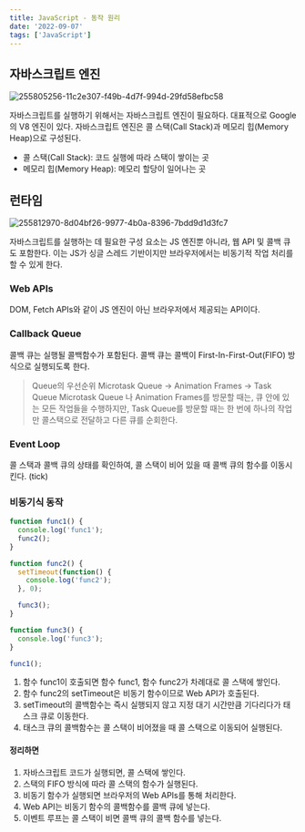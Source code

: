 ```yaml
---
title: JavaScript - 동작 원리
date: '2022-09-07'
tags: ['JavaScript']
---
```


## 자바스크립트 엔진
![255805256-11c2e307-f49b-4d7f-994d-29fd58efbc58](https://github.com/sol-e-e/sol-e-e.github.io/assets/105342384/3299f044-17cb-4781-9486-2c6ea988d78e)

자바스크립트를 실행하기 위해서는 자바스크립트 엔진이 필요하다. 대표적으로 Google의 V8 엔진이 있다.
자바스크립트 엔진은 콜 스택(Call Stack)과 메모리 힙(Memory Heap)으로 구성된다.
- 콜 스택(Call Stack): 코드 실행에 따라 스택이 쌓이는 곳
- 메모리 힙(Memory Heap): 메모리 할당이 일어나는 곳

## 런타임
![255812970-8d04bf26-9977-4b0a-8396-7bdd9d1d3fc7](https://github.com/sol-e-e/sol-e-e.github.io/assets/105342384/9584d37e-02cf-4b74-86c3-aadbfcbefef5)

자바스크립트를 실행하는 데 필요한 구성 요소는 JS 엔진뿐 아니라, 웹 API 및 콜백 큐도 포함한다. 이는 JS가 싱글 스레드 기반이지만 브라우저에서는 비동기적 작업 처리를 할 수 있게 한다.

### Web APIs
DOM, Fetch APIs와 같이 JS 엔진이 아닌 브라우저에서 제공되는 API이다.

### Callback Queue
콜백 큐는 실행될 콜백함수가 포함된다. 콜백 큐는 콜백이 First-In-First-Out(FIFO) 방식으로 실행되도록 한다.
> Queue의 우선순위 Microtask Queue -> Animation Frames -> Task Queue
> Microtask Queue 나 Animation Frames를 방문할 때는, 큐 안에 있는 모든 작업들을 수행하지만, Task Queue를 방문할 때는 한 번에 하나의 작업만 콜스택으로 전달하고 다른 큐를 순회한다.

### Event Loop
콜 스택과 콜백 큐의 상태를 확인하여, 콜 스택이 비어 있을 때 콜백 큐의 함수를 이동시킨다. (tick)

### 비동기식 동작
```javascript
function func1() {
  console.log('func1');
  func2();
}

function func2() {
  setTimeout(function() {
    console.log('func2');
  }, 0);

  func3();
}

function func3() {
  console.log('func3');
}

func1();
```
1. 함수 func1이 호출되면 함수 func1, 함수 func2가 차례대로 콜 스택에 쌓인다.
2. 함수 func2의 setTimeout은 비동기 함수이므로 Web API가 호출된다.
3. setTimeout의 콜백함수는 즉시 실행되지 않고 지정 대기 시간만큼 기다리다가 태스크 큐로 이동한다.
4. 태스크 큐의 콜백함수는 콜 스택이 비어졌을 때 콜 스택으로 이동되어 실행된다.

#### 정리하면
1. 자바스크립트 코드가 실행되면, 콜 스택에 쌓인다.
2. 스택의 FIFO 방식에 따라 콜 스택의 함수가 실행된다.
3. 비동기 함수가 실행되면 브라우저의 Web APIs를 통해 처리한다.
4. Web API는 비동기 함수의 콜백함수를 콜백 큐에 넣는다.
5. 이벤트 루프는 콜 스택이 비면 콜백 큐의 콜백 함수를 넣는다.